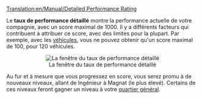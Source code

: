 [[Translation:en/Manual/Detailed Performance Rating]]


Le '''taux de performance détaillé''' montre la performance actuelle de votre compagnie, avec un score maximal de 1000. Il y a différents facteurs qui contribuent à attribuer ce score, avec des limites pour la plupart. Par exemple, avec les [[fr/Manual/Véhicules|véhicules]], vous ne pouvez obtenir qu'un score maximal de 100, pour 120 véhicules.

<center>[[File:en/Manual/Performancerating.png|center|frame|La fenêtre du taux de performance détaillé]]</center>

Au fur et à mesure que vous progressez en score, vous serez promu à de nouveaux niveaux, allant de Ingénieur à Magnat (le plus élevé). Certains de ces niveaux feront gagner un niveau à votre [[fr/Archive/Manual/Quartier général|quartier général]].